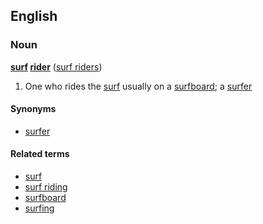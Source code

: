 ==English==
===Noun===
'''[[surf]] [[rider]]''' ([[surf riders]])

#One who rides the [[surf]] usually on a [[surfboard]]; a [[surfer]]

====Synonyms====
*[[surfer]]

====Related terms====
*[[surf]]
*[[surf riding]]
*[[surfboard]]
*[[surfing]]